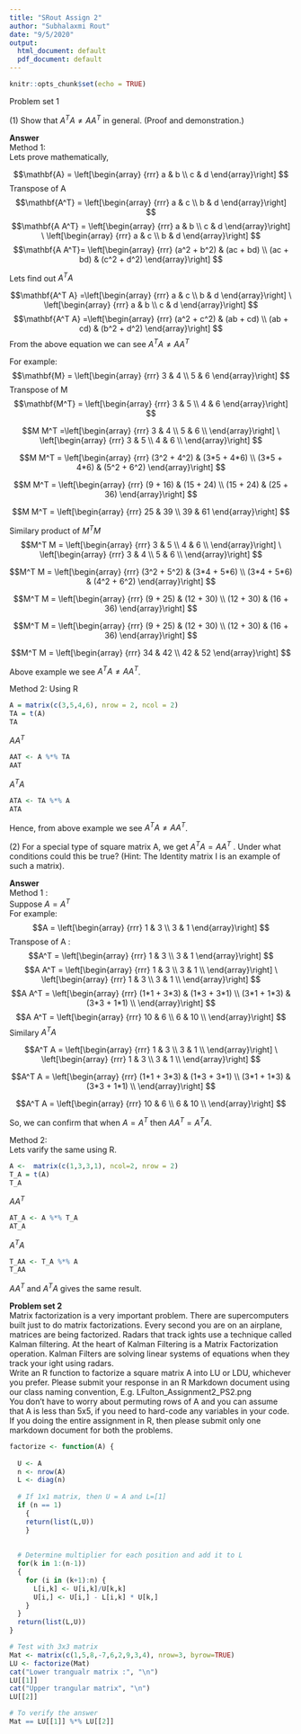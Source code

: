 ```yaml
---
title: "SRout Assign 2"
author: "Subhalaxmi Rout"
date: "9/5/2020"
output:
  html_document: default
  pdf_document: default
---
```


```r
knitr::opts_chunk$set(echo = TRUE)
```

Problem set 1

$(1)$ Show that $A^T A ≠ A A^T$ in general. (Proof and demonstration.)

**Answer** <br>
Method 1: <br>
Lets prove mathematically, <br>

$$\mathbf{A} = \left[\begin{array}
{rrr}
a & b \\
c & d 
\end{array}\right]
$$
Transpose of A
$$\mathbf{A^T} = \left[\begin{array}
{rrr}
a & c \\
b & d 
\end{array}\right]
$$
$$\mathbf{A A^T} = \left[\begin{array}
{rrr}
a & b \\
c & d 
\end{array}\right]
\
\left[\begin{array}
{rrr}
a & c \\
b & d 
\end{array}\right]
$$
$$\mathbf{A A^T}= \left[\begin{array}
{rrr}
(a^2 + b^2) & (ac + bd) \\
(ac + bd) & (c^2 + d^2) 
\end{array}\right]
$$


Lets find out $A^T A$

$$\mathbf{A^T A} =\left[\begin{array}
{rrr}
a & c \\
b & d 
\end{array}\right]
\
\left[\begin{array}
{rrr}
a & b \\
c & d 
\end{array}\right]
$$
$$\mathbf{A^T A} =\left[\begin{array}
{rrr}
(a^2 + c^2) & (ab + cd) \\
(ab + cd) & (b^2 + d^2) 
\end{array}\right]
$$
From the above equation we can see $A^T A ≠ A A^T$

For example: 
$$\mathbf{M} = \left[\begin{array}
{rrr}
3 & 4 \\
5 & 6 
\end{array}\right]
$$
Transpose of M
$$\mathbf{M^T} = \left[\begin{array}
{rrr}
3 & 5 \\
4 & 6 
\end{array}\right]
$$

$$M M^T =\left[\begin{array}
{rrr}
3 & 4 \\
5 & 6 \\
\end{array}\right]
\
\left[\begin{array}
{rrr}
3 & 5 \\
4 & 6 \\
\end{array}\right]
$$


$$M M^T  =  \left[\begin{array}
{rrr}
(3^2 + 4^2) & (3*5 + 4*6) \\
(3*5 + 4*6) & (5^2 + 6^2) 
\end{array}\right]
$$




$$M M^T  =  \left[\begin{array}
{rrr}
(9 + 16) & (15 + 24) \\
(15 + 24) & (25 + 36) 
\end{array}\right]
$$


$$M M^T  =  \left[\begin{array}
{rrr}
25 & 39 \\
39 & 61 
\end{array}\right]
$$

Similary product of $M^T M$
$$M^T M = \left[\begin{array}
{rrr}
3 & 5 \\
4 & 6 \\
\end{array}\right]
\
\left[\begin{array}
{rrr}
3 & 4 \\
5 & 6 \\
\end{array}\right]
$$

$$M^T M  =  \left[\begin{array}
{rrr}
(3^2 + 5^2) & (3*4 + 5*6) \\
(3*4 + 5*6) & (4^2 + 6^2) 
\end{array}\right]
$$


$$M^T M  =  \left[\begin{array}
{rrr}
(9 + 25) & (12 + 30) \\
(12 + 30) & (16 + 36) 
\end{array}\right]
$$

$$M^T M  =  \left[\begin{array}
{rrr}
(9 + 25) & (12 + 30) \\
(12 + 30) & (16 + 36) 
\end{array}\right]
$$


$$M^T M  =  \left[\begin{array}
{rrr}
34 & 42 \\
42 & 52 
\end{array}\right]
$$

Above example we see $A^T A ≠ A A^T$.

Method 2:  Using R<br>
```r
A = matrix(c(3,5,4,6), nrow = 2, ncol = 2)
TA = t(A)
TA
```
$A A^T$
```r
AAT <- A %*% TA
AAT
```
$A^T A$
```r
ATA <- TA %*% A
ATA
```
Hence, from above example we see $A^T A ≠ A A^T$.

$(2)$ For a special type of square matrix A, we get $A^T A = A A^T$ . Under what conditions
could this be true? (Hint: The Identity matrix I is an example of such a matrix).

**Answer** <br>
Method 1 :<br>
Suppose $A = A^T$ <br>
For example:<br>
$$A  =  \left[\begin{array}
{rrr}
1 & 3 \\
3 & 1 
\end{array}\right]
$$
Transpose of A :<br>
$$A^T  =  \left[\begin{array}
{rrr}
1 & 3 \\
3 & 1 
\end{array}\right]
$$
$$A A^T = \left[\begin{array}
{rrr}
1 & 3 \\
3 & 1 \\
\end{array}\right]
\
\left[\begin{array}
{rrr}
1 & 3 \\
3 & 1 \\
\end{array}\right]
$$
$$A A^T  = \left[\begin{array}
{rrr}
(1*1 + 3*3) & (1*3 + 3*1) \\
(3*1 + 1*3) & (3*3 + 1*1) \\
\end{array}\right]
$$
$$A A^T  = \left[\begin{array}
{rrr}
10 & 6 \\
6 & 10 \\
\end{array}\right]
$$
Similary $A^T A$

$$A^T A = \left[\begin{array}
{rrr}
1 & 3 \\
3 & 1 \\
\end{array}\right]
\
\left[\begin{array}
{rrr}
1 & 3 \\
3 & 1 \\
\end{array}\right]
$$


$$A^T A  = \left[\begin{array}
{rrr}
(1*1 + 3*3) & (1*3 + 3*1) \\
(3*1 + 1*3) & (3*3 + 1*1) \\
\end{array}\right]
$$

$$A^T A  = \left[\begin{array}
{rrr}
10 & 6 \\
6 & 10 \\
\end{array}\right]
$$

So, we can confirm that when $A = A^T$ then $A A^T = A^T A$.<br>

Method 2: <br>
Lets varify the same using R.<br>

```r
A <-  matrix(c(1,3,3,1), ncol=2, nrow = 2) 
T_A = t(A)
T_A
```
$A A^T$
```r
AT_A <- A %*% T_A
AT_A
```
$A^T A$
```r
T_AA <- T_A %*% A
T_AA
```
$A A^T$ and $A^T A$ gives the same result. <br>

**Problem set 2** <br>
Matrix factorization is a very important problem. There are supercomputers built just
to do matrix factorizations. Every second you are on an airplane, matrices are being
factorized. Radars that track 
ights use a technique called Kalman filtering. At the heart
of Kalman Filtering is a Matrix Factorization operation. Kalman Filters are solving linear
systems of equations when they track your 
ight using radars.<br>
Write an R function to factorize a square matrix A into LU or LDU, whichever you
prefer. Please submit your response in an R Markdown document using our class naming
convention, E.g. LFulton_Assignment2_PS2.png<br>
You don't have to worry about permuting rows of A and you can assume that A is less
than 5x5, if you need to hard-code any variables in your code. If you doing the entire
assignment in R, then please submit only one markdown document for both the problems.

```r
factorize <- function(A) {
  
  U <- A
  n <- nrow(A)
  L <- diag(n)
  
  # If 1x1 matrix, then U = A and L=[1]
  if (n == 1) 
    {
    return(list(L,U))
    }
  
  
  # Determine multiplier for each position and add it to L
  for(k in 1:(n-1)) 
  {
    for (i in (k+1):n) { 
      L[i,k] <- U[i,k]/U[k,k]
      U[i,] <- U[i,] - L[i,k] * U[k,]
    }
  }
  return(list(L,U))
}

# Test with 3x3 matrix
Mat <- matrix(c(1,5,8,-7,6,2,9,3,4), nrow=3, byrow=TRUE)
LU <- factorize(Mat)
cat("Lower trangualr matrix :", "\n")
LU[[1]]
cat("Upper trangular matrix", "\n")
LU[[2]]

# To verify the answer 
Mat == LU[[1]] %*% LU[[2]]
```